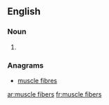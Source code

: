 ==English==

===Noun===
{{head|en}}

# {{plural of|muscle fiber}}

===Anagrams===
* [[muscle fibres#English|muscle fibres]]

[[ar:muscle fibers]]
[[fr:muscle fibers]]